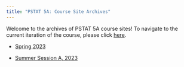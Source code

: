```yaml
---
title: "PSTAT 5A: Course Site Archives"
---
```


Welcome to the archives of PSTAT 5A course sites! To navigate to the current iteration of the course, please click [here](pstat5a.github.io).

-   <a href="Spring23/index2.qmd" target="_blank">Spring 2023</a>

-   <a href="Summer24/index3.qmd" target="_blank">Summer Session A, 2023</a>